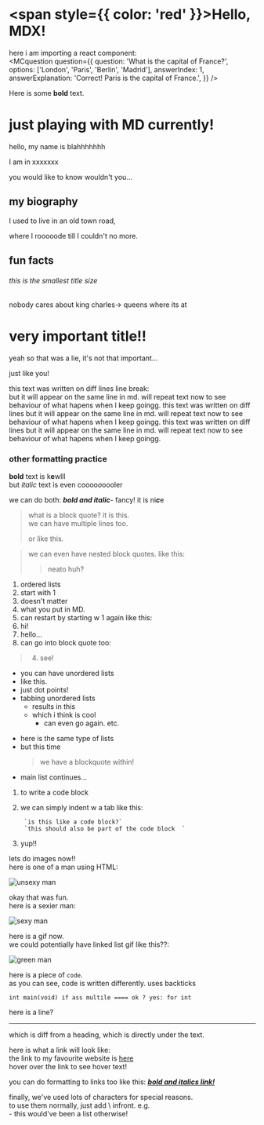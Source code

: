 
# <span style={{ color: 'red' }}>Hello, MDX!</span>

here i am importing a react component:  
<MCquestion 
  question={{
    question: 'What is the capital of France?',
    options: ['London', 'Paris', 'Berlin', 'Madrid'],
    answerIndex: 1,
    answerExplanation: 'Correct! Paris is the capital of France.',
  }}
/>

Here is some **bold** text.

# just playing with MD currently!

hello, my name is blahhhhhhh

I am in xxxxxxx

you would like to know wouldn't you...

my biography
------------

I used to live in an old town road,

where I rooooode till I couldn't no more.

## fun facts

###### this is the smallest title size

nobody cares about king charles-> queens where its at


very important title!!
======================

yeah so that was a lie, it's not that important...

just like you!


this text was written on diff lines line break:  
but it will appear on the same line
in md. will repeat text now to see
behaviour of what hapens when I keep goingg.
this text was written on diff lines
but it will appear on the same line
in md. will repeat text now to see
behaviour of what hapens when I keep goingg.
this text was written on diff lines
but it will appear on the same line
in md. will repeat text now to see
behaviour of what hapens when I keep goingg.


### other formatting practice

**bold** text  is k**e**wlll  
but *italic* text is even coooo*o*oooler

we can do both: ***bold and italic***- fancy! it is ni***c***e

>what is a block quote? it is this.  
>we can have multiple lines too.
>
>or like this.

>we can even have nested block quotes. like this:
>
>>neato huh?

1. ordered lists
2. start with 1
3. doesn't matter
4. what you put in MD.
5. can restart by starting w 1 again like this:
1. hi!
2. hello...
3. can go into block quote too:
> 4. see!


- you can have unordered lists
- like this.
- just dot points!
- tabbing unordered lists
    - results in this
    - which i think is cool
        - can even go again. etc.


* here is the same type of lists
* but this time
    > we have a blockquote within!
* main list continues...

1. to write a code block  
2. we can simply indent w a tab like this:

        `is this like a code block?`  
        `this should also be part of the code block  `

3. yup!!

lets do images now!!  
here is one of a man using HTML:

<img src={manUrl} alt="unsexy man" />

okay that was fun.  
here is a sexier man:

<img src={manUrl2} alt="sexy man" />

here is a gif now.  
we could potentially have linked list gif like this??:  

<img src={manUrl3} alt="green man" />


here is a piece of `code`.  
as you can see, code is written differently. uses backticks

`int main(void) if ass multile ==== ok ? yes: for int`

here is a line?

---

which is diff from a heading, which is directly under the text.

here is what a link will look like:  
the link to my favourite website is [here](https://open.spotify.com "heyo bruv, this link goes to spotify!! :P")  
hover over the link to see hover text!

you can do formatting to links too like this: ***[bold and italics link!](https://google.com "going to google bruv")***  

finally, we've used lots of characters for special reasons.  
to use them normally, just add \ infront. e.g.  
\- this would've been a list otherwise! 
